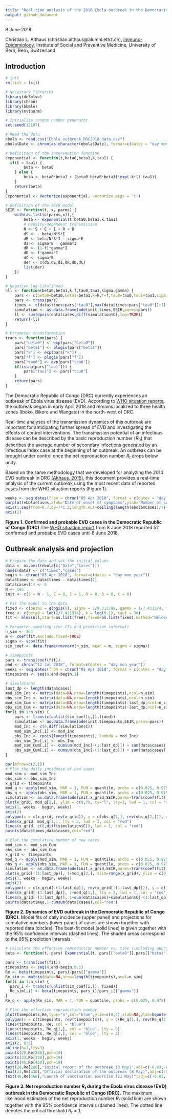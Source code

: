 ```yaml
---
title: "Real-time analysis of the 2018 Ebola outbreak in the Democratic Republic of Congo"
output: github_document
---
```


9 June 2018

Christian L. Althaus (christian.althaus@alumni.ethz.ch), [Immuno-Epidemiology](http://www.immuno-epidemiology.ch/), Institute of Social and Preventive Medicine, University of Bern, Bern, Switzerland

## Introduction

```r
# init
rm(list = ls())

# Necessary libraries
library(deSolve)
library(chron)
library(bbmle)
library(mvtnorm)

# Initialize random number generator
set.seed(12107)

# Read the data
ebola <- read.csv("Ebola_outbreak_DRC2018_data.csv")
ebola$Date <- chron(as.character(ebola$Date), format=c(dates = "day mon year"))     

# Definition of the intervention function
exponential <- function(t,beta0,beta1,k,tau1) {
  if(t < tau1) {
    	beta <- beta0
	} else {
		beta <- beta0*beta1 + (beta0-beta0*beta1)*exp(-k*(t-tau1))
	}
	return(beta)
}
Exponential <- Vectorize(exponential, vectorize.args = 't')

# Definition of the SEIR model
SEIR <- function(t, x, parms) {
    with(as.list(c(parms,x)),{
		beta <- exponential(t,beta0,beta1,k,tau1)
        # Density-dependent transmission
		N <- S + E + I + R + D
		dS <- - beta/N*S*I
		dE <- beta/N*S*I - sigma*E
		dI <- sigma*E - gamma*I
		dR <- (1-f)*gamma*I
		dD <- f*gamma*I
		dC <- sigma*E
		der <- c(dS,dE,dI,dR,dD,dC)
		list(der)
	})
}

# Negative log-likelihood
nll <- function(beta0,beta1,k,f,tau0,tau1,sigma,gamma) {
	pars <- c(beta0=beta0,beta1=beta1,k=k,f=f,tau0=tau0,tau1=tau1,sigma=sigma,gamma=gamma)
	pars <- trans(pars)
	times <- c(data$times+pars["tau0"],max(data$times+pars["tau0"])+1)
	simulation <- as.data.frame(ode(init,times,SEIR,parms=pars))
	ll <- sum(dpois(data$cases,diff(simulation$C),log=TRUE))
	return(-ll)
}

# Parameter transformation
trans <- function(pars) {
	pars["beta0"] <- exp(pars["beta0"])
	pars["beta1"] <- plogis(pars["beta1"])
	pars["k"] <- exp(pars["k"])
	pars["f"] <- plogis(pars["f"])
	pars["tau0"] <- exp(pars["tau0"])
	if(is.na(pars["tau1"])) {
		pars["tau1"] <- pars["tau0"]
	}
	return(pars)
}
```

The Democratic Republic of Congo (DRC) currently experiences an outbreak of Ebola virus disease (EVD). According to [WHO situation reports](http://www.who.int/ebola/situation-reports/drc-2018/en/), the outbreak began in early April 2018 and remains localized to three health zones (Iboko, Bikoro and Wangata) in the north-west of DRC.

Real-time analyses of the transmission dynamics of this outbreak are important for anticipating further spread of EVD and investigating the effects of control interventions. The transmission potential of an infectious disease can be described by the basic reproduction number ($R_0$) that describes the average number of secondary infections generated by an infectious index case at the beginning of an outbreak. An outbreak can be brought under control once the net reproduction number $R_t$ drops below unity.

Based on the same methodology that we developed for analyzing the 2014 EVD outbreak in DRC [(Althaus, 2015)](https://peerj.com/articles/1418/), this document provides a real-time analysis of the current outbreak using the most recent data of reported cases from the WHO situation reports (Figure 1).

```r
weeks <- seq.dates(from = chron("05 Apr 2018", format = c(dates = "day mon year")), by = "week", length = ceiling(length(ebola$Cases)/7)+1)
barplot(ebola$Cases,xlab="Date of onset of symptoms",ylab="Number of cases",axes=FALSE)
axis(1,seq(from=0.7,by=7*1.2,length.out=ceiling(length(ebola$Cases)/7)+1),weeks)
axis(2)
```

**Figure 1. Confirmed and probable EVD cases in the Democratic Republic of Congo (DRC)** The [WHO situation report](http://apps.who.int/iris/bitstream/handle/10665/272785/SITREP_EVD_DRC_20180608-eng.pdf?utm_source=Newsweaver&utm_medium=email&utm_term=click+here+to+download+the+complete+situation+report&utm_content=Tag%3AAFRO%2FWHE%2FHIM+Outbreaks+Weekly&utm_campaign=WHO+AFRO+-+Situation+Report+-+Ebola+Virus+Disease+Outbreak+in+DRC+-+Sitrep+09+%282018%29) from 8 June 2018 reported 52 confirmed and probable EVD cases until 6 June 2018.

## Outbreak analysis and projection

```r
# Prepare the data and set the initial values
data <- na.omit(ebola[c("Date","Cases")])
names(data) <- c("times","cases")
begin <- chron("05 Apr 2018", format=c(dates = "day mon year")) 
data$times <- data$times - data$times[1]
data$cases[1] <- 0
N <- 1e6
init <- c(S = N - 1, E = 0, I = 1, R = 0, D = 0, C = 0)

# Fit the model to the data
fixed <- c(beta1 = qlogis(0), sigma = 1/9.312799, gamma = 1/7.411374, tau0 = -Inf, f = qlogis(0.5))
free <- c(beta0 = log(2/7.411374), k = log(0.1), tau1 = 30)
fit <- mle2(nll,start=as.list(free),fixed=as.list(fixed),method="Nelder-Mead",control=list(maxit=1e3))

# Parameter sampling (for CIs and prediction interval) 
n_sim <- 1e4
m <- coef(fit,exclude.fixed=TRUE)
sigma <- vcov(fit)
sim_coef <- data.frame(rmvnorm(n_sim, mean = m, sigma = sigma))

# Timepoints
pars <- trans(coef(fit))
end <- chron("12 Jul 2018", format=c(dates = "day mon year"))
weeks <- seq.dates(from = chron("05 Apr 2018", format = c(dates = "day mon year")), to = end, by = 7)
timepoints <- seq(0,end-begin,1)

# Simulations
last_dp <- length(data$cases)
mod_sim_Inc <- matrix(data=NA,nrow=length(timepoints),ncol=n_sim)
obs_sim_Inc <- matrix(data=NA,nrow=length(timepoints),ncol=n_sim)
mod_sim_Cum <- matrix(data=NA,nrow=length(timepoints)-last_dp,ncol=n_sim)
obs_sim_Cum <- matrix(data=NA,nrow=length(timepoints)-last_dp,ncol=n_sim)
for(i in 1:n_sim) {
    pars <- trans(c(unlist(sim_coef[i,]),fixed))
    simulation <- as.data.frame(ode(init,timepoints,SEIR,parms=pars))
    mod_Inc <- c(0,diff(simulation$C))
    mod_sim_Inc[,i] <- mod_Inc
    obs_Inc <- rpois(length(timepoints), lambda = mod_Inc)
    obs_sim_Inc[,i] <- obs_Inc
    mod_sim_Cum[,i] <- cumsum(mod_Inc[-(1:last_dp)]) + sum(data$cases)
    obs_sim_Cum[,i] <- cumsum(obs_Inc[-(1:last_dp)]) + sum(data$cases)
}
```

```r
par(mfrow=c(2,1))
# Plot the daily incidence of new cases
mod_sim <- mod_sim_Inc
obs_sim <- obs_sim_Inc
x_grid <- timepoints
mod_q <- apply(mod_sim, MAR = 1, FUN = quantile, probs = c(0.025, 0.975))
obs_q <- apply(obs_sim, MAR = 1, FUN = quantile, probs = c(0.025, 0.975))
simulation <- as.data.frame(ode(init,x_grid,SEIR,parms=trans(coef(fit))))
plot(x_grid, mod_q[2,], ylim = c(0,7), ty="l", lty=2, lwd = 1, col = "red", xlab=NA, ylab="Daily incidence of new cases",frame=FALSE,axes=FALSE)
axis(1, weeks - begin, weeks)
axis(2)
polygon(x = c(x_grid, rev(x_grid)), y = c(obs_q[1,], rev(obs_q[2,])), col = rgb(1, 0, 0, alpha=0.2), border = NA)
lines(x_grid, mod_q[1,], lty = 2, lwd = 1, col = "red")
lines(x_grid, c(0,diff(simulation$C)), lwd = 1, col = "red")
points(data$times,data$cases,col="red")

# Plot the cumulative number of new cases
mod_sim <- mod_sim_Cum
obs_sim <- obs_sim_Cum
x_grid <- timepoints
mod_q <- apply(mod_sim, MAR = 1, FUN = quantile, probs = c(0.025, 0.975))
obs_q <- apply(obs_sim, MAR = 1, FUN = quantile, probs = c(0.025, 0.975))
simulation <- as.data.frame(ode(init,x_grid,SEIR,parms=trans(coef(fit))))
plot(x_grid[-(1:last_dp)], 1+mod_q[2,], xlim=range(x_grid), ylim = c(0,70), ty="l", lty=2, lwd = 1, col = "red", xlab=NA, ylab="Cumulative number of cases",frame=FALSE,axes=FALSE)
axis(1, weeks - begin, weeks)
axis(2)
polygon(x = c(x_grid[-(1:last_dp)], rev(x_grid[-(1:last_dp)])), y = c(1+obs_q[1,], rev(1+obs_q[2,])), col = rgb(1, 0, 0, alpha=0.2), border = NA)
lines(x_grid[-(1:last_dp)], 1+mod_q[1,], lty = 2, lwd = 1, col = "red")
lines(x_grid[-(1:last_dp)], 1+sum(data$cases)+simulation$C[-(1:last_dp)]-simulation$C[last_dp], lwd = 1, col = "red")
points(data$times,1+cumsum(data$cases),col="red")
```

**Figure 2. Dynamics of EVD outbreak in the Democratic Republic of Congo (DRC).** Model fits of daily incidence (upper panel) and projections for cumulative numbers (lower panel) of cases are shown together with reported data (circles). The best-fit model (solid lines) is given together with the 95% confidence intervals (dashed lines). The shaded areas correspond to the 95% prediction intervals.

```r
# Calculate the effective reproduction number vs. time (including approximate pointwise CI)
beta <- function(t, pars) Exponential(t, pars[["beta0"]],pars[["beta1"]],pars[["k"]],pars[["tau1"]])

pars <- trans(coef(fit))
timepoints <- seq(0,end-begin,0.1)
Re <- beta(timepoints, pars)/pars[["gamma"]]    
Re_sim <- matrix(data=NA,nrow=length(timepoints),ncol=n_sim)
for(i in 1:n_sim) {
  pars_i <- trans(c(unlist(sim_coef[i,]), fixed))
  Re_sim[,i] <- beta(timepoints, pars_i)/pars_i[["gamma"]]
}
Re_q <- apply(Re_sim, MAR = 1, FUN = quantile, probs = c(0.025, 0.975))
```

```r
# Plot the effective reproduction number
plot(timepoints,Re,type="n",col="blue",ylim=c(0,4),xlab=NA,ylab=bquote("Net reproduction number " ~ italic("R"["t"])),axes=FALSE,frame=FALSE)
polygon(x = c(timepoints, rev(timepoints)), y = c(Re_q[1,], rev(Re_q[2,])), col = rgb(0, 0, 1, alpha=0.2), border = NA)
lines(timepoints, Re, col = "blue")
lines(timepoints, Re_q[1,], col = 'blue', lty = 2)
lines(timepoints, Re_q[2,], col = 'blue', lty = 2)
axis(1, weeks - begin, weeks)
axis(2, 0:5)
abline(h=1,lty=3)
points(28,Re[280],pch=19)
points(33,Re[330],pch=19)
points(46,Re[460],pch=19)
text(28,Re[280],"Initial report of the outbreak (3 May)",adj=c(-0.03,-0.1))
text(33,Re[330],"Official declaration of the outbreak (8 May)",adj=c(-0.03,-0.1))
text(46,Re[460],"Launch of vaccination exercise (21 May)",adj=c(-0.03,-0.1))
```

**Figure 3. Net reproduction number $R_t$ during the Ebola virus disease (EVD) outbreak in the Democratic Republic of Congo (DRC).** The maximum likelihood estimates of the net reproduction number $R_t$ (solid line) are shown together with the 95% confidence intervals (dashed lines). The dotted line denotes the critical threshold $R_t = 1$.

